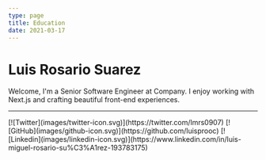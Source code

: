 ```yaml
---
type: page
title: Education
date: 2021-03-17
---
```

# Luis Rosario Suarez

Welcome, I'm a Senior Software Engineer at Company. I enjoy working with Next.js and crafting beautiful front-end experiences.


---

<div className='home-social-media'>
  [![Twitter](images/twitter-icon.svg)](https://twitter.com/lmrs0907)
  [![GitHub](images/github-icon.svg)](https://github.com/luisprooc)
  [![Linkedin](images/linkedin-icon.svg)](https://www.linkedin.com/in/luis-miguel-rosario-su%C3%A1rez-193783175)
</div>